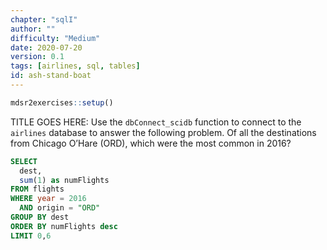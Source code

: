```yaml
---
chapter: "sqlI"
author: ""
difficulty: "Medium"
date: 2020-07-20 
version: 0.1
tags: [airlines, sql, tables]
id: ash-stand-boat
---
```


```r
mdsr2exercises::setup()
```

TITLE GOES HERE: Use the `dbConnect_scidb` function to connect to the `airlines` database to answer the following problem.
Of all the destinations from Chicago O'Hare (ORD), which were the most common in 2016? 

 
<!--begin-answer-->

```sql
SELECT 
  dest, 
  sum(1) as numFlights
FROM flights 
WHERE year = 2016 
  AND origin = "ORD"
GROUP BY dest
ORDER BY numFlights desc
LIMIT 0,6
```  
  
<!--end-answer-->



